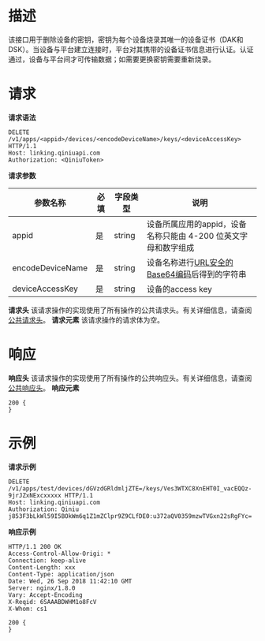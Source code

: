 # 描述
该接口用于删除设备的密钥，密钥为每个设备烧录其唯一的设备证书（DAK和DSK）。当设备与平台建立连接时，平台对其携带的设备证书信息进行认证。认证通过，设备与平台间才可传输数据；如需要更换密钥需要重新烧录。

# 请求
**请求语法**

```
DELETE /v1/apps/<appid>/devices/<encodeDeviceName>/keys/<deviceAccessKey> HTTP/1.1
Host: linking.qiniuapi.com
Authorization: <QiniuToken>
```

**请求参数**

|参数名称|必填|字段类型|说明|
|---|---|---|---|
|appid|是|string|设备所属应用的appid，设备名称只能由 4-200 位英文字母和数字组成|
|encodeDeviceName|是|string|设备名称进行[URL安全的Base64编码](https://developer.qiniu.com/kodo/manual/1231/appendix#1)后得到的字符串|
|deviceAccessKey|是|string|设备的access key|

**请求头**
该请求操作的实现使用了所有操作的公共请求头。有关详细信息，请查阅[公共请求头](https://developer.qiniu.io/linking/api/5269/linking-http-headers)。
**请求元素**
该请求操作的请求体为空。
# 响应
**响应头**
该请求操作的实现使用了所有操作的公共响应头。有关详细信息，请查阅[公共响应头](https://developer.qiniu.io/linking/api/5269/linking-http-headers)。
**响应元素**

```
200 {
}
```


# 示例

**请求示例**
```
DELETE /v1/apps/test/devices/dGVzdGRldmljZTE=/keys/Ves3WTXC8XnEHT0I_vacEQQz-9jrJZxNExcxxxxx HTTP/1.1
Host: linking.qiniuapi.com
Authorization: Qiniu j853F3bLkWl59I5BOkWm6q1Z1mZClpr9Z9CLfDE0:u372aQV0359mzwTVGxn22sRgFYc=
```
**响应示例**
```
HTTP/1.1 200 OK
Access-Control-Allow-Origi: *
Connection: keep-alive
Content-Length: xxx
Content-Type: application/json
Date: Wed, 26 Sep 2018 11:42:10 GMT
Server: nginx/1.8.0
Vary: Accept-Encoding
X-Reqid: 6SAAABDWHM1o8FcV
X-Whom: cs1

200 {
}
```